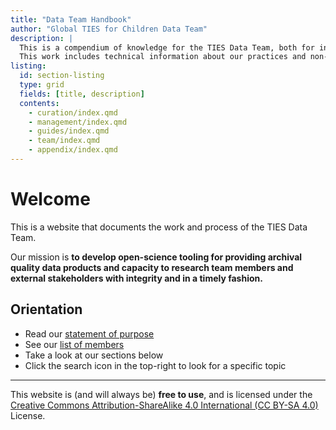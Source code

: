 ```yaml
---
title: "Data Team Handbook"
author: "Global TIES for Children Data Team"
description: |
  This is a compendium of knowledge for the TIES Data Team, both for internal capacity development and for external communication for accountability.
  This work includes technical information about our practices and non-technical guides to support our colleagues.
listing:
  id: section-listing
  type: grid
  fields: [title, description]
  contents:
    - curation/index.qmd
    - management/index.qmd
    - guides/index.qmd
    - team/index.qmd
    - appendix/index.qmd
---
```


# Welcome

This is a website that documents the work and process of the TIES Data Team.

Our mission is **to develop open-science tooling for providing archival quality data products and capacity to research team members and external stakeholders with integrity and in a timely fashion.**

## Orientation
- Read our [statement of purpose](./team/purpose.qmd)
- See our [list of members](./team/structure.qmd)
- Take a look at our sections below
- Click the search icon in the top-right to look for a specific topic

::: {#section-listing}
:::

---

This website is (and will always be) **free to use**, and is licensed under the [Creative Commons Attribution-ShareAlike 4.0 International (CC BY-SA 4.0)](https://creativecommons.org/licenses/by-sa/4.0/) License.
